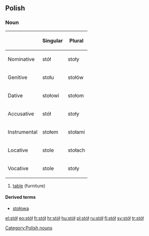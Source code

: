 ==Polish==

===Noun===
{| border="1"
|-----
!
! Singular
! Plural
|-----
! Nominative
| stół
| stoły
|-----
! Genitive
| stołu
| stołów
|-----
! Dative
| stołowi
| stołom
|-----
! Accusative
| stół
| stoły
|-----
! Instrumental
| stołem
| stołami
|-----
! Locative
| stole
| stołach
|-----
! Vocative
| stole
| stoły
|}

# [[table]] (furniture)

====Derived terms====
*[[stołowa]]

[[Category:Polish nouns]]

[[el:stół]]
[[eo:stół]]
[[fr:stół]]
[[hr:stół]]
[[hu:stół]]
[[pl:stół]]
[[ru:stół]]
[[fi:stół]]
[[sv:stół]]
[[tr:stół]]